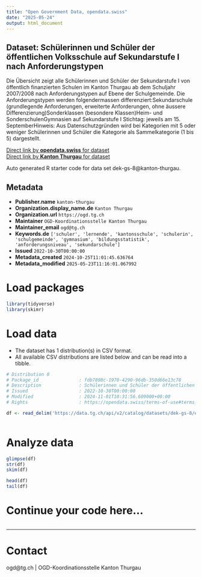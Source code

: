 ```yaml
---
title: "Open Government Data, opendata.swiss"
date: "2025-05-24"
output: html_document
---
```


## Dataset: Schülerinnen und Schüler der öffentlichen Volksschule auf Sekundarstufe I nach Anforderungstypen

Die Übersicht zeigt alle Schülerinnen und Schüler der Sekundarstufe I von öffentlich finanzierten Schulen im Kanton Thurgau ab dem Schuljahr 2007/2008 nach Anforderungstypen auf Ebene der Schulgemeinde. Die Anforderungstypen werden folgendermassen differenziert:Sekundarschule (grundlegende Anforderungen, erweiterte Anforderungen, ohne äussere Differenzierung)Sonderklassen (besondere Klassen)Heim- und SonderschulenGymnasien auf Sekundarstufe I
Stichtag: jeweils am 15. SeptemberHinweis: Aus Datenschutzgründen wird bei Kategorien mit 5 oder weniger Schülerinnen und Schüler die Kategorie als Sammelkategorie (1 bis 5) dargestellt.

[Direct link by **opendata.swiss** for dataset](https://opendata.swiss/de/dataset/schulerinnen-und-schuler-der-offentlichen-volksschule-auf-sekundarstufe-i-nach-anforderungstype)<br>
[Direct link by **Kanton Thurgau** for dataset](https://data.tg.ch/explore/dataset/dek-gs-8/)

Auto generated R starter code for data set dek-gs-8@kanton-thurgau.

## Metadata

- **Publisher.name** `kanton-thurgau`
- **Organization.display_name.de** `Kanton Thurgau`
- **Organization.url** `https://ogd.tg.ch`
- **Maintainer** `OGD-Koordinationsstelle Kanton Thurgau`
- **Maintainer_email** `ogd@tg.ch`
- **Keywords.de** `['schuler', 'lernende', 'kantonsschule', 'schulerin', 'schulgemeinde', 'gymnasium', 'bildungsstatistik', 'anforderungsniveau', 'sekundarschule']`
- **Issued** `2022-10-30T00:00:00`
- **Metadata_created** `2024-10-25T11:01:45.636764`
- **Metadata_modified** `2025-05-23T11:16:01.067992`


# Load packages

```r

library(tidyverse)
library(skimr)

```

# Load data

-   The dataset has 1 distribution(s) in CSV format.
-   All available CSV distributions are listed below and can be read into a tibble.

```r

# Distribution 0
# Package_id               : fdb7898c-1970-4290-96db-350d66e13c78
# Description              : Schülerinnen und Schüler der öffentlichen Volksschule auf Sekundarstufe I nach Anforderungstypen (csv)
# Issued                   : 2022-10-30T00:00:00
# Modified                 : 2024-11-01T10:31:56.609000+00:00
# Rights                   : https://opendata.swiss/terms-of-use#terms_by

df <- read_delim('https://data.tg.ch/api/v2/catalog/datasets/dek-gs-8/exports/csv?use_labels=true')



```

# Analyze data

```r

glimpse(df)
str(df)
skim(df)

head(df)
tail(df)

```

# Continue your code here...

```r

```

------------------------------------------------------------------------

# Contact

ogd@tg.ch | OGD-Koordinationsstelle Kanton Thurgau
